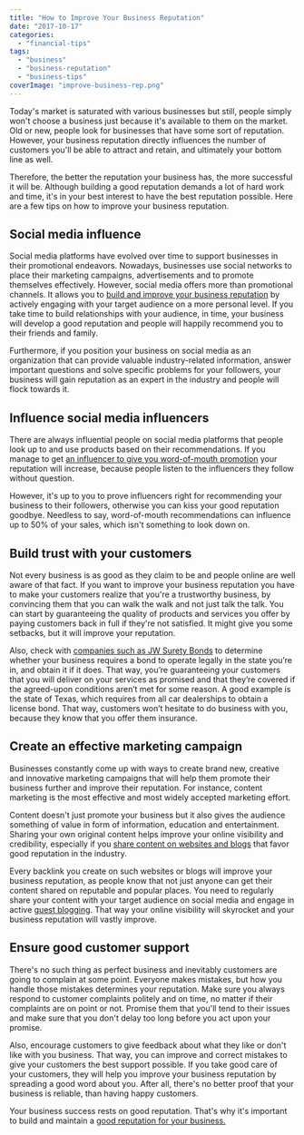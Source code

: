 ```yaml
---
title: "How to Improve Your Business Reputation"
date: "2017-10-17"
categories: 
  - "financial-tips"
tags: 
  - "business"
  - "business-reputation"
  - "business-tips"
coverImage: "improve-business-rep.png"
---
```


Today's market is saturated with various businesses but still, people simply won't choose a business just because it's available to them on the market. Old or new, people look for businesses that have some sort of reputation. However, your business reputation directly influences the number of customers you'll be able to attract and retain, and ultimately your bottom line as well.

Therefore, the better the reputation your business has, the more successful it will be. Although building a good reputation demands a lot of hard work and time, it's in your best interest to have the best reputation possible. Here are a few tips on how to improve your business reputation.

## Social media influence

Social media platforms have evolved over time to support businesses in their promotional endeavors. Nowadays, businesses use social networks to place their marketing campaigns, advertisements and to promote themselves effectively. However, social media offers more than promotional channels. It allows you to [build and improve your business reputation](http://www.socialmediatoday.com/content/7-ways-social-media-can-improve-your-online-reputation-management) by actively engaging with your target audience on a more personal level. If you take time to build relationships with your audience, in time, your business will develop a good reputation and people will happily recommend you to their friends and family.

Furthermore, if you position your business on social media as an organization that can provide valuable industry-related information, answer important questions and solve specific problems for your followers, your business will gain reputation as an expert in the industry and people will flock towards it.

## Influence social media influencers

There are always influential people on social media platforms that people look up to and use products based on their recommendations. If you manage to get [an influencer to give you word-of-mouth promotion](http://www.socialmediaexaminer.com/social-influencer-marketing-on-the-rise-new-research/) your reputation will increase, because people listen to the influencers they follow without question.

However, it's up to you to prove influencers right for recommending your business to their followers, otherwise you can kiss your good reputation goodbye. Needless to say, word-of-mouth recommendations can influence up to 50% of your sales, which isn't something to look down on.

## Build trust with your customers

Not every business is as good as they claim to be and people online are well aware of that fact. If you want to improve your business reputation you have to make your customers realize that you're a trustworthy business, by convincing them that you can walk the walk and not just talk the talk. You can start by guaranteeing the quality of products and services you offer by paying customers back in full if they're not satisfied. It might give you some setbacks, but it will improve your reputation.

Also, check with [companies such as JW Surety Bonds](https://www.jwsuretybonds.com/) to determine whether your business requires a bond to operate legally in the state you’re in, and obtain it if it does. That way, you’re guaranteeing your customers that you will deliver on your services as promised and that they’re covered if the agreed-upon conditions aren’t met for some reason. A good example is the state of Texas, which requires from all car dealerships to obtain a license bond. That way, customers won’t hesitate to do business with you, because they know that you offer them insurance.

## Create an effective marketing campaign

Businesses constantly come up with ways to create brand new, creative and innovative marketing campaigns that will help them promote their business further and improve their reputation. For instance, content marketing is the most effective and most widely accepted marketing effort.

Content doesn't just promote your business but it also gives the audience something of value in form of information, education and entertainment. Sharing your own original content helps improve your online visibility and credibility, especially if you [share content on websites and blogs](https://www.authorityhacker.com/guest-posting-tips/) that favor good reputation in the industry.

Every backlink you create on such websites or blogs will improve your business reputation, as people know that not just anyone can get their content shared on reputable and popular places. You need to regularly share your content with your target audience on social media and engage in active [guest blogging](https://backlinko.com/the-definitive-guide-to-guest-blogging). That way your online visibility will skyrocket and your business reputation will vastly improve.

## Ensure good customer support

There's no such thing as perfect business and inevitably customers are going to complain at some point. Everyone makes mistakes, but how you handle those mistakes determines your reputation. Make sure you always respond to customer complaints politely and on time, no matter if their complaints are on point or not. Promise them that you'll tend to their issues and make sure that you don't delay too long before you act upon your promise.

Also, encourage customers to give feedback about what they like or don't like with you business. That way, you can improve and correct mistakes to give your customers the best support possible. If you take good care of your customers, they will help you improve your business reputation by spreading a good word about you. After all, there's no better proof that your business is reliable, than having happy customers.

Your business success rests on good reputation. That's why it's important to build and maintain a [good reputation for your business.](https://itunes.apple.com/us/app/moneycoach-budget-planner/id989642198?mt=8)
